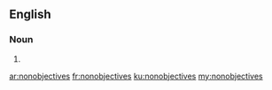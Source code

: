 ==English==

===Noun===
{{head|en|plural}}

# {{plural of|nonobjective|lang=en|nocat=1}}

[[ar:nonobjectives]]
[[fr:nonobjectives]]
[[ku:nonobjectives]]
[[my:nonobjectives]]